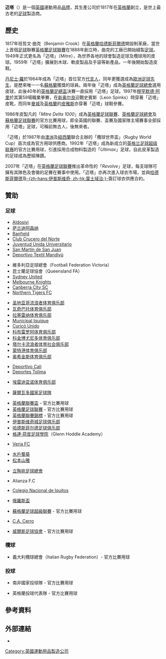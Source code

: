 {{Infobox_Company 
|company_name   = 邁塔體育國際<br />''Mitre Sports International''
|logo           = [[文件:Mitre_Sports_International_logo.png|文件:Mitre Sports International logo.png]]
|company_type   = 私人
|foundation     = 1817年<br />[[英国|英国]][[英格蘭|英格蘭]][[哈德斯菲爾德|哈德斯菲爾德]] 
|location       = [[英国|英国]][[英格蘭|英格蘭]][[Finchley|芬奇利]] 
|industry       = 製衣業、運動用品
|products       = 球鞋、球衣、運動用品
|revenue        = 
|net_income     = 
|Parent         = 
|homepage       = [http://www.mitre.com www.mitre.com]
}}

'''迈塔'''（{{lang-en|'''Mitre'''}}）是一個[[英國|英國]]運動用品[[品牌|品牌]]，其生產公司於1817年在[[英格蘭|英格蘭]]創立，是世上最古老的[[足球_(球)|足球]]製造商。

== 歷史 ==
1817年班哲文·曲克（Benjamin Crook）在[[英格蘭|英格蘭]][[哈德斯菲爾德|哈德斯菲爾德]]開設制革廠，當世上首個[[足球|足球]]聯賽[[英格蘭足球聯賽|英格蘭足球聯賽]]在1888年創立時，曲克的工廠已開始縫製[[足球_(球)|足球]]。1949年正式更名為「迈塔」（Mitre），為世界各地的球會製造足球及欖球用的皮球。1959年「迈塔」擴展到木球、軟皮製品及手袋等新產品，一年後開始製造皮鞋。

[[丹尼斯·劳|丹尼士·羅]]於1964年成為「迈塔」首位官方[[代言人|代言人]]，同年更獲選成為[[金球奖_(足球)|歐洲足球先生]]，是歷來唯一一名[[蘇格蘭|蘇格蘭]]獲獎的球員。兩年後「迈塔」成為[[英格蘭足球總會|英格蘭足球總會]]選用皮球，此後40年的[[英格蘭足總盃|英格蘭足總盃]]決賽一直採用「迈塔」足球。1997年[[穆罕默德·阿里|穆罕默德·阿里]]於其第59場職業拳賽，在[[新奥尔良|新奥尔良]]迎戰史賓斯（Leon Spinks）時穿著「迈塔」皮靴，而同年[[曼城足球俱乐部|曼城]]及[[英格蘭足球代表隊|英格蘭]]的[[斯图尔特·皮尔斯|皮雅斯]]亦穿著「迈塔」球鞋參賽。

1986年皮製凡的「''Mitre Delta 1000''」成為[[英格蘭足球聯賽|英格蘭足球聯賽]]、[[英格蘭足球總會|英格蘭足球總會]]及[[蘇格蘭足球聯賽|蘇格蘭足球聯賽]]的官方比賽用球，即全英國的聯賽、盃賽及國家隊主場賽事全部採用「迈塔」足球，可稱前無古人，後無來者。

「迈塔」於1987年由[[澳洲|澳洲]]及[[紐西蘭|紐西蘭]]聯合主辦的「欖球世界盃」（Rugby World Cup）首次成為官方用球供應商。1992年「迈塔」成為新成立的[[英格兰足球超级联赛|英格兰足球超级联赛]]的官方比賽用球，引進採用合成物料製造的「''Ultimax''」足球，自此皮革製造的足球成為歷經陳蹟。

2007年「迈塔」在[[英格蘭足球聯賽|英格蘭足球聯賽]]推出革命性的「''Revolve''」足球，每支球隊可擁有其隊色及會徽的足賽在賽事中使用。「迈塔」亦再次進入球衣市場，並與[[哈德斯菲尔德足球俱乐部|哈德斯菲爾德]]及[[伊普斯维奇城足球俱乐部|-{zh-hans:伊普斯维奇; zh-hk:葉士域治;}-]]簽訂球衣供應合約。

== 贊助 ==
===足球===
{{col-begin}}
{{col-2}}
{{ARG}}
* [[Club_Atlético_Aldosivi|Aldosivi]]
* [[萨兰迪阿森纳|萨兰迪阿森纳]]
* [[Club_Atlético_Banfield|Banfield]]
* [[Club_Crucero_del_Norte|Club Crucero del Norte]]
* [[Juventud_Unida_Universitario|Juventud Unida Universitario]]
* [[San_Martín_de_San_Juan|San Martín de San Juan]]
* [[Deportivo_Textil_Mandiyú|Deportivo Textil Mandiyú]]

{{AUS}}
* 維多利亞足球總會（Football Federation Victoria）
* 昆士蘭足球協會（Queensland FA）
* [[Sydney_United|Sydney United]]
* [[Melbourne_Knights|Melbourne Knights]]
* [[Canberra_City_SC|Canberra City SC]]
* [[Northern_Tigers_FC|Northern Tigers FC]]

{{CHL}}
* [[圣地亚哥流浪者体育俱乐部|圣地亚哥流浪者体育俱乐部]] 
* [[瓦奇巴托体育俱乐部|瓦奇巴托体育俱乐部]]
* [[拉塞雷纳体育俱乐部|拉塞雷纳体育俱乐部]]
* [[Municipal_Iquique|Municipal Iquique]]
* [[Curicó_Unido|Curicó Unido]]
* [[科布雷罗阿体育俱乐部|科布雷罗阿体育俱乐部]]
* [[科金博尤尼多体育俱乐部|科金博尤尼多体育俱乐部]]
* [[塔尔卡流浪者体育社会俱乐部|塔尔卡流浪者体育社会俱乐部]]
* [[蒙特港体育俱乐部|蒙特港体育俱乐部]]
* [[奥希金斯体育俱乐部|奥希金斯体育俱乐部]]

{{COL}}
* [[Deportivo_Cali|Deportivo Cali]]
* [[Deportes_Tolima|Deportes Tolima]]

{{CRI}}
* [[埃雷迪亚诺体育俱乐部|埃雷迪亚诺体育俱乐部]]

{{SLV}}
* [[薩爾瓦多國家足球隊|薩爾瓦多國家足球隊]]
{{col-2}}
{{ENG}}
*[[英格蘭聯賽盃|英格蘭聯賽盃]] - 官方比賽用球
*[[英格蘭足球聯賽|英格蘭足球聯賽]] - 官方比賽用球
*[[英格蘭聯賽錦標|英格蘭聯賽錦標]] - 官方比賽用球
*[[伊普斯维奇城足球俱乐部|伊普斯维奇城足球俱乐部]]
*[[哈德斯菲尔德足球俱乐部|哈德斯菲尔德足球俱乐部]]
*[[格連·荷度足球學院|格連·荷度足球學院]]（Glenn Hoddle Academy）

{{GRE}}
* [[Veria_FC|Veria FC]]

{{JAP}}
* [[水戶蜀葵|水戶蜀葵]]
* [[松本山雅|松本山雅]]

{{LTU}}
* [[立陶宛足球總會|立陶宛足球總會]]

{{PAN}}
* Alianza F.C

{{PER}}
* [[Colegio_Nacional_de_Iquitos|Colegio Nacional de Iquitos]]

{{RUS}}
* [[俄羅斯盃|俄羅斯盃]]

{{SCO}}
*[[蘇格蘭足球超級聯賽|蘇格蘭足球超級聯賽]] - 官方比賽用球

{{URY}}
* [[Club_Atlético_Cerro|C.A. Cerro]]

{{WAL}}
* [[威爾斯足球協會|威爾斯足球協會]] - 官方比賽用球
{{col-end}}
{{col-begin}}
{{col-2}}

===欖球===
{{ITA}}
* 義大利欖球總會（Italian Rugby Federation）- 官方比賽用球

===投球===
{{ZAF}}
*南非國家投球隊 - 官方比賽用球

{{ENG}}
*英格蘭投球代表隊 - 官方比賽用球

== 參考資料 ==
{{reflist}}

== 外部連結 ==
*{{official|http://mitre.com}}

[[Category:英國運動用品製造公司|Category:英國運動用品製造公司]]
